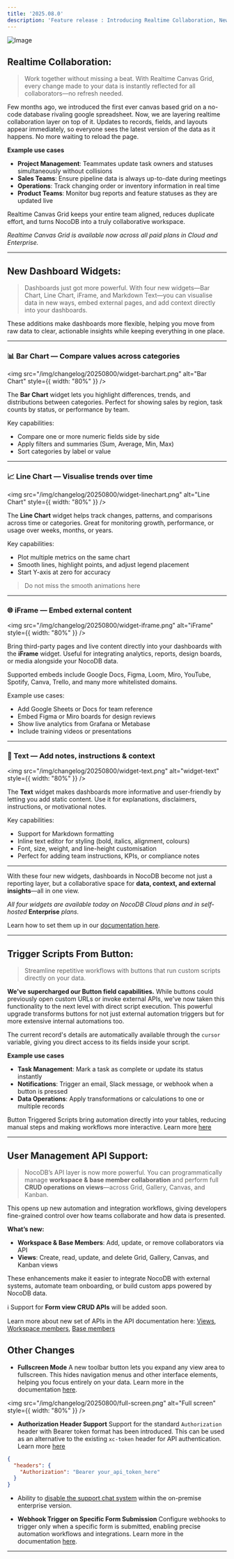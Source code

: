 ```yaml
---
title: '2025.08.0'
description: 'Feature release : Introducing Realtime Collaboration, New Dashboard Widgets & Button Field Gets New Powers!'
---
```


![Image](/img/changelog/20250800/release.png)

## Realtime Collaboration:

> Work together without missing a beat. With Realtime Canvas Grid, every change made to your data is instantly reflected for all collaborators—no refresh needed.

Few months ago, we introduced the first ever canvas based grid on a no-code database rivaling google spreadsheet. Now, we are layering realtime collaboration layer on top of it. Updates to records, fields, and layouts appear immediately, so everyone sees the latest version of the data as it happens. No more waiting to reload the page.

**Example use cases**

* **Project Management**: Teammates update task owners and statuses simultaneously without collisions
* **Sales Teams**: Ensure pipeline data is always up-to-date during meetings
* **Operations**: Track changing order or inventory information in real time
* **Product Teams**: Monitor bug reports and feature statuses as they are updated live

Realtime Canvas Grid keeps your entire team aligned, reduces duplicate effort, and turns NocoDB into a truly collaborative workspace.


*Realtime Canvas Grid is available now across all paid* *plans in Cloud and Enterprise.*


---

## New Dashboard Widgets:

> Dashboards just got more powerful. With four new widgets—Bar Chart, Line Chart, iFrame, and Markdown Text—you can visualise data in new ways, embed external pages, and add context directly into your dashboards.

These additions make dashboards more flexible, helping you move from raw data to clear, actionable insights while keeping everything in one place.

---

### 📊 Bar Chart — Compare values across categories

<img
    src="/img/changelog/20250800/widget-barchart.png"
    alt="Bar Chart"
    style={{ width: "80%" }}
/>

The **Bar Chart** widget lets you highlight differences, trends, and distributions between categories. Perfect for showing sales by region, task counts by status, or performance by team.

Key capabilities:

* Compare one or more numeric fields side by side
* Apply filters and summaries (Sum, Average, Min, Max)
* Sort categories by label or value

---

### 📈 Line Chart — Visualise trends over time

<img
    src="/img/changelog/20250800/widget-linechart.png"
    alt="Line Chart"
    style={{ width: "80%" }}
/>

The **Line Chart** widget helps track changes, patterns, and comparisons across time or categories. Great for monitoring growth, performance, or usage over weeks, months, or years.

Key capabilities:

* Plot multiple metrics on the same chart
* Smooth lines, highlight points, and adjust legend placement
* Start Y-axis at zero for accuracy

> Do not miss the smooth animations here

---

### 🌐 iFrame — Embed external content

<img
    src="/img/changelog/20250800/widget-iframe.png"
    alt="iFrame"
    style={{ width: "80%" }}
/>


Bring third-party pages and live content directly into your dashboards with the **iFrame** widget. Useful for integrating analytics, reports, design boards, or media alongside your NocoDB data.

Supported embeds include Google Docs, Figma, Loom, Miro, YouTube, Spotify, Canva, Trello, and many more whitelisted domains.

Example use cases:

* Add Google Sheets or Docs for team reference
* Embed Figma or Miro boards for design reviews
* Show live analytics from Grafana or Metabase
* Include training videos or presentations

---

### 📝 Text — Add notes, instructions & context

<img
    src="/img/changelog/20250800/widget-text.png"
    alt="widget-text"
    style={{ width: "80%" }}
/>


The **Text** widget makes dashboards more informative and user-friendly by letting you add static content. Use it for explanations, disclaimers, instructions, or motivational notes.

Key capabilities:

* Support for Markdown formatting
* Inline text editor for styling (bold, italics, alignment, colours)
* Font, size, weight, and line-height customisation
* Perfect for adding team instructions, KPIs, or compliance notes

---

With these four new widgets, dashboards in NocoDB become not just a reporting layer, but a collaborative space for **data, context, and external insights**—all in one view.

*All four widgets are available today on NocoDB Cloud* *plans* *and in self-hosted* **Enterprise** *plans.*

Learn how to set them up in our [documentation here](/docs/product-docs/dashboards/widgets).


---

## Trigger Scripts From Button:

> Streamline repetitive workflows with buttons that run custom scripts directly on your data.

**We've supercharged our Button field capabilities.** While buttons could previously open custom URLs or invoke external APIs, we've now taken this functionality to the next level with direct script execution. This powerful upgrade transforms buttons for not just external automation triggers but for more extensive internal automations too.

The current record's details are automatically available through the `cursor` variable, giving you direct access to its fields inside your script.

**Example use cases**

* **Task Management**: Mark a task as complete or update its status instantly
* **Notifications**: Trigger an email, Slack message, or webhook when a button is pressed
* **Data Operations**: Apply transformations or calculations to one or multiple records

Button Triggered Scripts bring automation directly into your tables, reducing manual steps and making workflows more interactive. Learn more [here](/docs/product-docs/fields/field-types/custom-types/button)

---


## User Management API Support:

> NocoDB’s API layer is now more powerful. You can programmatically manage **workspace & base member collaboration** and perform full **CRUD operations on views**—across Grid, Gallery, Canvas, and Kanban.

This opens up new automation and integration workflows, giving developers fine-grained control over how teams collaborate and how data is presented.

**What’s new:**

* **Workspace & Base Members**: Add, update, or remove collaborators via API
* **Views**: Create, read, update, and delete Grid, Gallery, Canvas, and Kanban views

These enhancements make it easier to integrate NocoDB with external systems, automate team onboarding, or build custom apps powered by NocoDB data.

ℹ️ Support for **Form view CRUD APIs** will be added soon.

Learn more about new set of APIs in the API documentation here: [Views](https://nocodb.com/apis/v3/meta#tag/Views), [Workspace members](https://nocodb.com/apis/v3/meta#tag/Workspace-Members), [Base members](https://nocodb.com/apis/v3/meta#tag/Base-Members)



## Other Changes

* **Fullscreen Mode** A new toolbar button lets you expand any view area to fullscreen. This hides navigation menus and other interface elements, helping you focus entirely on your data. Learn more in the documentation [here](/docs/product-docs/table-operations/full-screen).

<img
    src="/img/changelog/20250800/full-screen.png"
    alt="Full screen"
    style={{ width: "80%" }}
/>


* **Authorization Header Support**
Support for the standard `Authorization` header with Bearer token format has been introduced. This can be used as an alternative to the existing `xc-token` header for API authentication. Learn more [here](https://nocodb.com/docs/product-docs/account-settings/api-tokens)

```json
{
  "headers": {
    "Authorization": "Bearer your_api_token_here"
  }
}
```

* Ability to [disable the support chat system](https://nocodb.com/docs/self-hosting/environment-variables#support-chat) within the on-premise enterprise version.


* **Webhook Trigger on Specific Form Submission** Configure webhooks to trigger only when a specific form is submitted, enabling precise automation workflows and integrations.  Learn more in the documentation [here](/docs/product-docs/automation/webhook/create-webhook#webhook-on-specific-form-submission-).

---